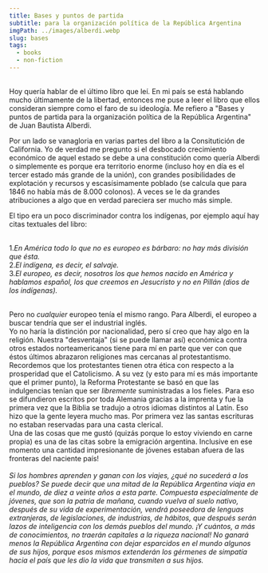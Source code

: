 ```yaml
---
title: Bases y puntos de partida
subtitle: para la organización política de la República Argentina
imgPath: ../images/alberdi.webp
slug: bases
tags:
  - books
  - non-fiction
---
```

\
Hoy quería hablar de el último libro que leí. En mi país se está hablando mucho últimamente de la libertad, entonces me puse a leer el libro que ellos consideran siempre como el faro de su ideología. Me refiero a "Bases y puntos de partida para la organización política de la República Argentina" de Juan Bautista Alberdi.
<br />

Por un lado se vanagloria en varias partes del libro a la Consitutición de California. Yo de verdad me pregunto si el desbocado crecimiento económico de aquel estado se debe a una constitución como quería Alberdi o simplemente es porque era territorio enorme (incluso hoy en día es el tercer estado más grande de la unión), con grandes posibilidades de explotación y recursos y escasísimamente poblado (se calcula que para 1846 no había más de 8.000 colonos). A veces se le da grandes atribuciones a algo que en verdad pareciera ser mucho más simple.
<br />

El tipo era un poco discriminador contra los indígenas, por ejemplo aquí hay citas textuales del libro:

\
1._En América todo lo que no es europeo es bárbaro: no hay más división que ésta._
\
2._El indígena, es decir, el salvaje._
\
3._El europeo, es decir, nosotros los que hemos nacido en América y hablamos español, los que creemos en Jesucristo y no en Pillán (dios de los indígenas)._

\
Pero no _cualquier_ europeo tenía el mismo rango. Para Alberdi, el europeo a buscar tendría que ser el industrial inglés.
<br />
Yo no haría la distinción por nacionalidad, pero sí creo que hay algo en la religión. Nuestra "desventaja" (si se puede llamar así) económica contra otros estados norteamericanos tiene para mí en parte que ver con que éstos últimos abrazaron religiones mas cercanas al protestantismo. Recordemos que los protestantes tienen otra ética con respecto a la prosperidad que el Catolicismo. A su vez (y esto para mí es más importante que el primer punto), la Reforma Protestante se basó en que las indulgencias tenían que ser _libremente_ suministradas a los fieles. Para eso se difundieron escritos por toda Alemania gracias a la imprenta y fue la primera vez que la Biblia se tradujo a otros idiomas distintos al Latín. Eso hizo que la gente leyera mucho mas. Por primera vez las santas escrituras no estaban reservadas para una casta clerical.
<br />
Una de las cosas que me gustó (quizás porque lo estoy viviendo en carne propia) es una de las citas sobre la emigración argentina. Inclusive en ese momento una cantidad impresionante de jóvenes estaban afuera de las fronteras del naciente país!
\
\
_Si los hombres aprenden y ganan con los viajes, ¿qué no sucederá a los pueblos? Se puede decir que una mitad de la República Argentina viaja en el mundo, de diez a veinte años a esta parte. Compuesta especialmente de jóvenes, que son la patria de mañana, cuando vuelva al suelo nativo, después de su vida de experimentación, vendrá poseedora de lenguas extranjeras, de legislaciones, de industrias, de hábitos, que después serán lazos de inteligencia con los demás pueblos del mundo. ¡Y cuántos, a más de conocimientos, no traerán capitales a la riqueza nacional! No ganará menos la República Argentina con dejar esparcidos en el mundo algunos de sus hijos, porque esos mismos extenderán los gérmenes de simpatía hacia el país que les dio la vida que transmiten a sus hijos._
